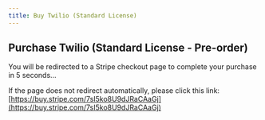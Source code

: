 ```yaml
---
title: Buy Twilio (Standard License)
---
```



<Head>
  <meta httpEquiv="refresh" content="5; url='https://buy.stripe.com/7sI5ko8U9dJRaCAaGj'" />
</Head>

## Purchase Twilio (Standard License - Pre-order)

You will be redirected to a Stripe checkout page to complete your purchase in 5 seconds…

If the page does not redirect automatically, please click this link: [https://buy.stripe.com/7sI5ko8U9dJRaCAaGj](https://buy.stripe.com/7sI5ko8U9dJRaCAaGj)
